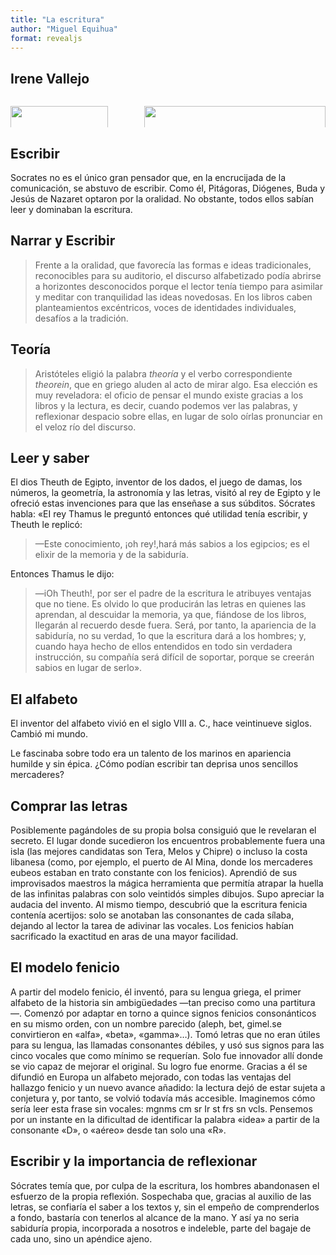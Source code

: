 ```yaml
---
title: "La escritura"
author: "Miguel Equihua"
format: revealjs
---
```


## Irene Vallejo

:::: {.columns}

::: {.column width="40%"}
![](img/900-el-infinito-en-un-junco-irene-vallejo.jpg){width="90%"}
:::


::: {.column width="60%"}
![](img/Irene_Vallejo_Moreu.jpg){width="100%"}

:::
::::


## Escribir

Socrates no es el único gran pensador que, en la encrucijada de la comunicación, se abstuvo de escribir.
Como él, Pitágoras, Diógenes, Buda y Jesús de Nazaret optaron por la oralidad. No obstante, todos ellos sabían leer y dominaban la escritura.

## Narrar y Escribir

> Frente a la oralidad, que favorecía las formas e ideas tradicionales, reconocibles para su auditorio, eI discurso alfabetizado podía abrirse a horizontes desconocidos porque el lector tenía tiempo para asimilar y meditar con tranquilidad las ideas novedosas. En los libros caben planteamientos excéntricos, voces de identidades individuales, desafíos a la tradición.

## Teoría

> Aristóteles eligió la palabra _theoría_ y el verbo correspondiente _theorein_, que en griego aluden al acto de mirar algo. Esa elección es muy reveladora: el oficio de pensar eI mundo existe gracias a los libros y la lectura, es decir, cuando podemos ver las palabras, y reflexionar despacio sobre ellas, en lugar de solo oírlas pronunciar en el veloz río del discurso.

## Leer y saber  {.smaller}

El dios Theuth de Egipto, inventor de los dados, el juego de damas, los números, la geometría, la astronomía y las letras, visitó al rey de Egipto y le ofreció estas invenciones para que las enseñase a sus súbditos. Sócrates habla:
«EI rey Thamus le preguntó entonces qué utilidad tenía escribir, y Theuth le replicó: 

> —Este conocimiento, ¡oh rey!,hará más sabios a los egipcios; es el elixir de la memoria y de la sabiduría. 

Entonces Thamus le dijo: 

> —iOh Theuth!, por ser el padre de la escritura le atribuyes ventajas que no tiene. Es olvido lo que producirán las letras en quienes las aprendan, al descuidar la memoria, ya que, fiándose de los libros, llegarán al recuerdo desde fuera. Será, por tanto, la apariencia de la sabiduría, no su verdad, 1o que la escritura dará a los hombres; y, cuando haya hecho de ellos entendidos en todo sin verdadera instrucción, su
compañía será difícil de soportar, porque se creerán sabios en lugar de serlo».


## El alfabeto

El inventor del alfabeto vivió en el siglo VIII a. C., hace veintinueve siglos. Cambió mi mundo.

Le fascinaba sobre todo era un talento de los marinos en apariencia humilde y sin épica. ¿Cómo podían
escribir tan deprisa unos sencillos mercaderes?

## Comprar las letras {.smaller}

Posiblemente pagándoles de su propia bolsa consiguió que le revelaran el secreto. EI lugar donde sucedieron
los encuentros probablemente fuera una isla (las mejores candidatas son Tera, Melos y Chipre) o incluso la costa libanesa (como, por ejemplo, el puerto de Al Mina, donde los mercaderes eubeos estaban en trato constante con los fenicios). Aprendió de sus improvisados maestros la mágica herramienta que permitía atrapar la huella de las infinitas palabras con solo veintidós simples dibujos. Supo apreciar la audacia del invento. Al mismo tiempo, descubrió que la escritura fenicia contenía acertijos: solo se anotaban las consonantes de cada sílaba, dejando al lector la tarea de adivinar las vocales. Los fenicios habían sacrificado la exactitud en aras de una mayor facilidad. 


## El modelo fenicio  {.smaller}

A partir del modelo fenicio, él inventó, para su lengua griega, eI primer alfabeto de la historia sin ambigüedades —tan preciso como una partitura—. Comenzó por adaptar en torno a quince signos fenicios consonánticos en su mismo orden, con un nombre parecido (aleph, bet, gimel.se convirtieron en «alfa», «beta», «gamma»...). Tomó letras que no eran útiles para su lengua, las llamadas consonantes débiles, y usó sus signos para las cinco vocales que como mínimo se requerían. Solo fue innovador allí donde se vio capaz de mejorar el original. Su logro fue enorme. Gracias a él se difundió en Europa un alfabeto mejorado, con todas las ventajas del hallazgo fenicio y un nuevo avance añadido: la lectura dejó de estar sujeta a conjetura y, por tanto, se volvió todavía más accesible. Imaginemos cómo sería leer esta frase sin vocales: mgnms cm sr Ir st frs sn vcls. Pensemos por un instante en la dificultad de identificar la palabra «idea» a partir de la consonante «D», o «aéreo» desde tan solo una «R».



## Escribir y la importancia de reflexionar

Sócrates temía que, por culpa de la escritura, los hombres abandonasen el esfuerzo de la propia reflexión. Sospechaba que, gracias al auxilio de las letras, se confiaría el saber a los textos y, sin el empeño de comprenderlos a fondo, bastaría con tenerlos al alcance de la mano. Y así ya no seria sabiduría propia, incorporada a nosotros e indeleble, parte del bagaje de cada uno, sino un apéndice ajeno.

